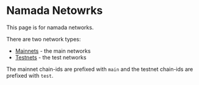 # Namada Netowrks

This page is for namada networks.

There are two network types:

* [Mainnets](./networks/mainnets.mdx) - the main networks
* [Testnets](./networks/testnets.mdx) - the test networks

The mainnet chain-ids are prefixed with `main` and the testnet chain-ids are prefixed with `test`.